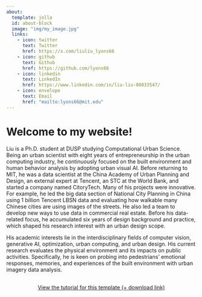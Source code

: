 ```yaml
---
about:
  template: jolla
  id: about-block
  image: "img/my_image.jpg"
  links:
    - icon: twitter
      text: Twitter
      href: https://x.com/liuliu_lyons66
    - icon: github
      text: Github
      href: https://github.com/lyons66
    - icon: linkedin
      text: LinkedIn
      href: https://www.linkedin.com/in/liu-liu-08033547/
    - icon: envelope
      text: Email
      href: "mailto:lyons66@mit.edu"  
---
```


::: {#about-block}
:::

# Welcome to my website!

Liu is a Ph.D. student at DUSP studying Computational Urban Science. Being an urban scientist with eight years of entrepreneurship in the urban computing industry, he continuously focused on the built environment and human behavior analysis by adopting urban visual AI. Before returning to MIT, he was a data scientist at the China Academy of Urban Planning and Design, an external expert at Tencent, an STC at the World Bank, and started a company named CitoryTech. Many of his projects were innovative. For example, he led the big data section of National City Planning in China using 1 billion Tencent LBSN data and evaluating how walkable many Chinese cities are using images of the streets. He also led a team to develop new ways to use data in commercial real estate. Before his data-related focus, he accumulated six years of design background and practice, which shaped his research interest with an urban design scope.

His academic interests lie in the interdisciplinary fields of computer vision, generative AI, optimization, urban computing, and urban design. His current research evaluates the physical environment and its impacts on public activities. Specifically, he is keen on probing into pedestrians' emotional responses, memories, and experiences of the built environment with urban imagery data analysis.

```{=html}
<div  style="margin: 30px; text-align: center;">
<a class="btn btn-primary" href="https://www.marvinschmitt.com/blog/website-tutorial-quarto/" role="button" target="_blank" style="padding: 15px 30px;">View the tutorial for this template (+ download link)</a>
</div>
```

